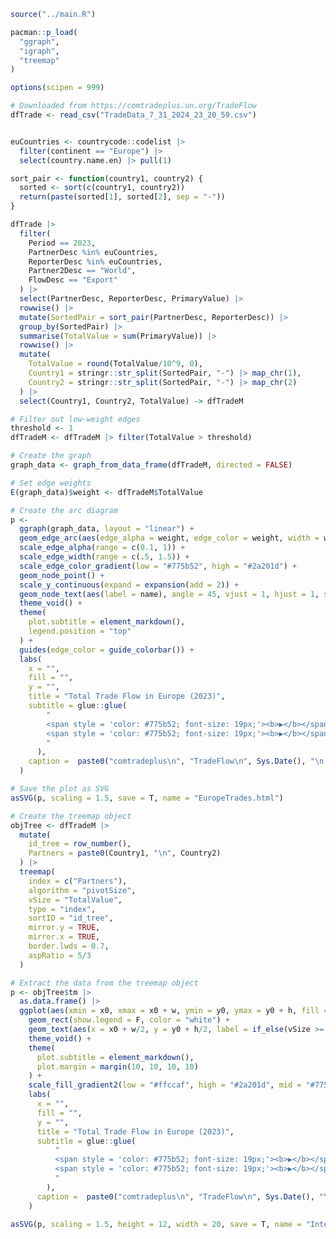 ```r
source("../main.R")

pacman::p_load(
  "ggraph",
  "igraph",
  "treemap"
)

options(scipen = 999)
```

```r
# Downloaded from https://comtradeplus.un.org/TradeFlow
dfTrade <- read_csv("TradeData_7_31_2024_23_20_59.csv")


euCountries <- countrycode::codelist |>
  filter(continent == "Europe") |>
  select(country.name.en) |> pull(1)
```

```r
sort_pair <- function(country1, country2) {
  sorted <- sort(c(country1, country2))
  return(paste(sorted[1], sorted[2], sep = "-"))
}

dfTrade |>
  filter(
    Period == 2023,
    PartnerDesc %in% euCountries,
    ReporterDesc %in% euCountries,
    Partner2Desc == "World",
    FlowDesc == "Export"
  ) |>
  select(PartnerDesc, ReporterDesc, PrimaryValue) |>
  rowwise() |>
  mutate(SortedPair = sort_pair(PartnerDesc, ReporterDesc)) |>
  group_by(SortedPair) |>
  summarise(TotalValue = sum(PrimaryValue)) |>
  rowwise() |>
  mutate(
    TotalValue = round(TotalValue/10^9, 0),
    Country1 = stringr::str_split(SortedPair, "-") |> map_chr(1),
    Country2 = stringr::str_split(SortedPair, "-") |> map_chr(2)
  ) |>
  select(Country1, Country2, TotalValue) -> dfTradeM

```

```r
# Filter out low-weight edges
threshold <- 1
dfTradeM <- dfTradeM |> filter(TotalValue > threshold)

# Create the graph
graph_data <- graph_from_data_frame(dfTradeM, directed = FALSE)

# Set edge weights
E(graph_data)$weight <- dfTradeM$TotalValue

# Create the arc diagram
p <- 
  ggraph(graph_data, layout = "linear") + 
  geom_edge_arc(aes(edge_alpha = weight, edge_color = weight, width = weight), show.legend = F) +
  scale_edge_alpha(range = c(0.1, 1)) +
  scale_edge_width(range = c(.5, 1.5)) +
  scale_edge_color_gradient(low = "#775b52", high = "#2a201d") +
  geom_node_point() +
  scale_y_continuous(expand = expansion(add = 2)) +
  geom_node_text(aes(label = name), angle = 45, vjust = 1, hjust = 1, size = 3) +
  theme_void() +
  theme(
    plot.subtitle = element_markdown(),
    legend.position = "top"
  ) +
  guides(edge_color = guide_colorbar()) +
  labs(
    x = "",
    fill = "",
    y = "", 
    title = "Total Trade Flow in Europe (2023)",
    subtitle = glue::glue(
        "
        <span style = 'color: #775b52; font-size: 19px;'><b>▶</b></span> Trades over $1 billion only <br>
        <span style = 'color: #775b52; font-size: 19px;'><b>▶</b></span> measured as import + export given by the reporting country
        "
      ),
    caption =  paste0("comtradeplus\n", "TradeFlow\n", Sys.Date(), "\n MK")
  )

# Save the plot as SVG
asSVG(p, scaling = 1.5, save = T, name = "EuropeTrades.html")
```

```r
# Create the treemap object
objTree <- dfTradeM |>
  mutate(
    id_tree = row_number(),
    Partners = paste0(Country1, "\n", Country2)
  ) |>
  treemap(
    index = c("Partners"),
    algorithm = "pivotSize",
    vSize = "TotalValue",
    type = "index",
    sortID = "id_tree",
    mirror.y = TRUE,
    mirror.x = TRUE,
    border.lwds = 0.7,
    aspRatio = 5/3
  )

# Extract the data from the treemap object
p <- objTree$tm |>
  as.data.frame() |>
  ggplot(aes(xmin = x0, xmax = x0 + w, ymin = y0, ymax = y0 + h, fill = vSize)) +
    geom_rect(show.legend = F, color = "white") +
    geom_text(aes(x = x0 + w/2, y = y0 + h/2, label = if_else(vSize >= 30, paste0(Partners, "\n", vSize), "")), color = "white") +
    theme_void() +
    theme(
      plot.subtitle = element_markdown(),
      plot.margin = margin(10, 10, 10, 10)
    ) +
    scale_fill_gradient2(low = "#ffccaf", high = "#2a201d", mid = "#775b52", midpoint = 100) +
    labs(
      x = "",
      fill = "",
      y = "", 
      title = "Total Trade Flow in Europe (2023)",
      subtitle = glue::glue(
          "
          <span style = 'color: #775b52; font-size: 19px;'><b>▶</b></span> trades over $1 billion only; over $30 bilion marked <br>
          <span style = 'color: #775b52; font-size: 19px;'><b>▶</b></span> measured as import + export given by the reporting country
          "
        ),
      caption =  paste0("comtradeplus\n", "TradeFlow\n", Sys.Date(), "\n MK")
    )

asSVG(p, scaling = 1.5, height = 12, width = 20, save = T, name = "InternationalTradingTreeMap.html")
```

